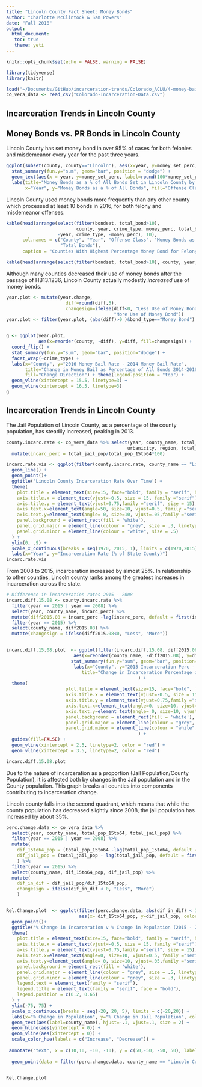 ```yaml
---
title: "Lincoln County Fact Sheet: Money Bonds"
author: "Charlotte McClintock & Sam Powers"
date: "Fall 2018"
output: 
  html_document:
   toc: true
   theme: yeti
---
```


```r

knitr::opts_chunk$set(echo = FALSE, warning = FALSE)

library(tidyverse)
library(knitr)

load("~/Documents/GitHub/incarceration-trends/Colorado_ACLU/4-money-bail-analysis/moneybail.Rdata")
co_vera_data <- read_csv("Colorado-Incarceration-Data.csv")
```


## Incarceration Trends in Lincoln County

## Money Bonds vs. PR Bonds in Lincoln County


Lincoln County has set money bond in over 95% of cases for both felonies and misdemeanor every year for the past three years. 


```r
ggplot(subset(county, county=="Lincoln"), aes(x=year, y=money_set_perc, fill=off_type)) + 
  stat_summary(fun.y="sum", geom="bar", position = "dodge") + 
  geom_text(aes(x = year, y=money_set_perc, label=round(100*money_set_perc, 1)), position=position_dodge(width = 1), vjust = -0.5) + scale_y_continuous(labels = scales::percent) + annotate("text", x=2014, y=1.02, label=".", color="white") + 
  labs(title="Money Bonds as a % of All Bonds Set in Lincoln County by Year",
       x="Year", y="Money Bonds as a % of All Bonds", fill="Offense Class") + scale_fill_manual(values=c("#003f5c","#bc5090")) 
```

Lincoln County used money bonds more frequently than any other county which processed at least 10 bonds in 2016, for both felony and misdemeanor offenses. 

```r
kable(head(arrange(select(filter(bondset, total_bond>10), 
                          county, year, crime_type, money_perc, total_bond), 
                   -year, crime_type, -money_perc), 10), 
      col.names = c("County", "Year", "Offense Class", "Money Bonds as a % of All Bonds", 
                    "Total Bonds"),
      caption = "Counties With Highest Percentage Money Bond for Felony Offenses in 2016")
```

```r
kable(head(arrange(select(filter(bondset, total_bond>10), county, year, crime_type, money_perc, total_bond), -year, desc(crime_type), -money_perc), 10), col.names = c("County", "Year", "Offense Class", "Money Bonds as a % of All Bonds", "Total Bonds"), caption = "Counties With Highest Percentage Money Bond for Misdemeanor Offenses in 2016")
```

Although many counties decreased their use of money bonds after the passage of HB13.1236, Lincoln County actually modestly *increased* use of money bonds.

```r
year.plot <- mutate(year.change, 
                      diff=round(diff,3),
                      changesign=ifelse(diff<0, "Less Use of Money Bond", 
                                        "More Use of Money Bond"))
year.plot <- filter(year.plot, (abs(diff)>0 )&bond_type=="Money Bond")


g <- ggplot(year.plot,
            aes(x=reorder(county, -diff), y=diff, fill=changesign)) + 
  coord_flip() +
  stat_summary(fun.y="sum", geom="bar", position="dodge") + 
  facet_wrap(~crime_type) + 
  labs(x="County", y="2016 Money Bail Rate - 2014 Money Bail Rate",
       title="Change in Money Bail as Percentage of All Bonds 2014-2016, by Offense Class",
       fill="Change Direction") + theme(legend.position = "top") + 
  geom_vline(xintercept = 15.5, linetype=3) + 
  geom_vline(xintercept = 16.5, linetype=3) 
g
```

## Incarceration Trends in Lincoln County ##
The Jail Population of Lincoln County, as a percentage of the county population, has steadily increased, peaking in 2013. 

```r
county.incarc.rate <- co_vera_data %>% select(year, county_name, total_pop, total_pop_15to64, 
                                             urbanicity, region, total_jail_pop) %>%
  mutate(incarc_perc = total_jail_pop/total_pop_15to64*100)

incarc.rate.vis <- ggplot(filter(county.incarc.rate, county_name == "Lincoln County"), aes(x= year, y = incarc_perc)) +
  geom_line() + 
  geom_point()+
  ggtitle('Lincoln County Incarceration Rate Over Time') +
  theme(
    plot.title = element_text(size=15, face="bold", family = "serif", hjust = 0.5 ),
    axis.title.x = element_text(vjust=-0.5, size = 15, family ="serif"),
    axis.title.y = element_text(vjust=0.75,family ="serif", size = 15),
    axis.text.x=element_text(angle=50, size=10, vjust=0.5, family ="serif"),
    axis.text.y=element_text(angle= 0, size=10, vjust=.05,family ="serif"),
    panel.background = element_rect(fill = 'white'),
    panel.grid.major = element_line(colour = "grey", size = .3, linetype = "dashed" ),
    panel.grid.minor = element_line(colour = "white", size = .5)
  ) + 
  ylim(0, .9) +
  scale_x_continuous(breaks = seq(1970, 2015, 1), limits = c(1970,2015)) +
  labs(x="Year", y="Incarceration Rate (% of State County)")
incarc.rate.vis
```



From 2008 to 2015, incarceration increased by almost 25%. In relationship to other counties, Lincoln county ranks among the greatest increases in incarceration across the state. 

```r



# Difference in incarceration rates 2015 - 2008
incarc.diff.15.08 <- county.incarc.rate %>% 
  filter(year == 2015 | year == 2008) %>% 
  select(year, county_name, incarc_perc) %>%
  mutate(diff2015.08 = incarc_perc -lag(incarc_perc, default = first(incarc_perc))) %>%
  filter(year == 2015) %>%
  select(county_name, diff2015.08) %>%
  mutate(changesign = ifelse(diff2015.08<0, "Less", "More"))


incarc.diff.15.08.plot  <- ggplot(filter(incarc.diff.15.08, diff2015.08 < 1),
                         aes(x=reorder(county_name, -diff2015.08), y=diff2015.08, fill=changesign)) + 
                        stat_summary(fun.y="sum", geom="bar", position="dodge") + coord_flip() +
                         labs(x="County", y="2015 Incarceration Perc - 2008 Incarceration Perc",
                            title="Change in Incarceration Percentage of County Population (2015 - 2008)"
                                                 ) +   
  theme(
                      plot.title = element_text(size=15, face="bold", family = "serif", hjust =0.5 ),
                      axis.title.x = element_text(vjust=-0.5, size = 15, family ="serif"),
                      axis.title.y = element_text(vjust=0.75,family ="serif", size = 15),
                      axis.text.x=element_text(angle=0, size=10, vjust=0.5, family ="serif"),
                      axis.text.y=element_text(angle= 0, size=10, vjust=.05,family ="serif"),
                      panel.background = element_rect(fill = 'white'),
                      panel.grid.major = element_line(colour = "grey", size = .3, linetype = "dashed" ),
                      panel.grid.minor = element_line(colour = "white", size = .5)
                                                 ) + 
  guides(fill=FALSE) + 
  geom_vline(xintercept = 2.5, linetype=2, color = "red") + 
  geom_vline(xintercept = 3.5, linetype=2, color = "red") 

incarc.diff.15.08.plot

```


Due to the nature of incarceration as a proportion (Jail Population/County Population), it is affected both by changes in the Jail population and in the County population. This graph breaks all counties into components contributing to incarceration change. 

Lincoln county falls into the second quadrant, which means that while the county population has decreased slightly since 2008, the jail population has increased by about 35%. 

```r


perc.change.data <- co_vera_data %>%
  select(year, county_name, total_pop_15to64, total_jail_pop) %>%
  filter(year == 2015 | year == 2008) %>%
  mutate(
    dif_15to64_pop = (total_pop_15to64 -lag(total_pop_15to64, default = first(total_pop_15to64)))*100/lag(total_pop_15to64, default = first(total_pop_15to64)),
    dif_jail_pop = (total_jail_pop - lag(total_jail_pop, default = first(total_jail_pop)))*100/lag(total_jail_pop, default = first(total_jail_pop))
    ) %>%
  filter(year == 2015) %>%
  select(county_name, dif_15to64_pop, dif_jail_pop) %>%
  mutate(
    dif_in_dif = dif_jail_pop/dif_15to64_pop,
    changesign = ifelse(dif_in_dif < 0, "Less", "More")
    )


Rel.Change.plot  <- ggplot(filter(perc.change.data, abs(dif_in_dif) < 150 ) , 
                           aes(x= dif_15to64_pop, y=dif_jail_pop, color = as.factor(I(dif_15to64_pop - dif_jail_pop > 0)))) + 
  geom_point()+
  ggtitle('% Change in Incarceration v % Change in Population (2015 - 2008)') +
  theme(
    plot.title = element_text(size=15, face="bold", family = "serif", hjust = 0.5 ),
    axis.title.x = element_text(vjust=-0.5, size = 15, family ="serif"),
    axis.title.y = element_text(vjust=0.75,family ="serif", size = 15),
    axis.text.x=element_text(angle=0, size=10, vjust=0.5, family ="serif"),
    axis.text.y=element_text(angle= 0, size=10, vjust=.05,family ="serif"),
    panel.background = element_rect(fill = 'white'),
    panel.grid.major = element_line(colour = "grey", size = .5, linetype = "dashed" ),
    panel.grid.minor = element_line(colour = "grey", size = .3, linetype = "dashed"),
    legend.text = element_text(family = "serif"), 
    legend.title = element_text(family = "serif", face = "bold"),
    legend.position = c(0.2, 0.65)
  ) + 
  ylim(-75, 75) +
  scale_x_continuous(breaks = seq(-20, 20, 5), limits = c(-20,20)) +
  labs(x="% Change in Population", y="% Change in Jail Population", color = "Net Incarceration") +
  geom_text(aes(label=county_name), hjust=-.1, vjust=.1, size = 2) +
  geom_hline(aes(yintercept = 0)) +
  geom_vline(aes(xintercept = 0)) +
  scale_color_hue(labels = c("Increase", "Decrease")) + 
 
 annotate("text", x = c(10,10, -10, -10), y = c(50,-50, -50, 50), label = c("Jail Pop Increase, County Pop Increase","Jail Pop Decrease, County Pop Increase", "Jail Pop Decrease, County Pop Decrease", "Jail Pop Increase, County Pop Decrease"
                                                                            ), family = "serif", fontface = 2) +
  geom_point(data = filter(perc.change.data, county_name == "Lincoln County"), aes(x = dif_15to64_pop, y = dif_jail_pop),  position = "identity", shape = 1, fontface = 4, color = "black", size = 8)


Rel.Change.plot
```